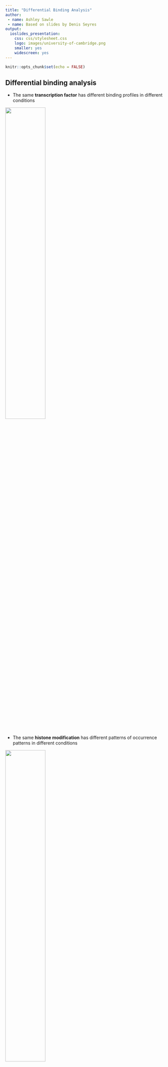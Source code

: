 ```yaml
---
title: "Differential Binding Analysis"
author: 
 - name: Ashley Sawle
 - name: Based on slides by Denis Seyres
output:
  ioslides_presentation:
    css: css/stylesheet.css
    logo: images/university-of-cambridge.png
    smaller: yes
    widescreen: yes
---
```


```r
knitr::opts_chunk$set(echo = FALSE)
```

## Differential binding analysis

* The same **transcription factor** has different binding profiles in different conditions

<img src="images/Slide1_TF.png"  class="centerimg" style="width: 50%" />

* The same **histone modification** has different patterns of occurrence patterns in different conditions

<img src="images/Slide1_HM.png"  class="centerimg" style="width: 50%" />

## Differential binding analysis

<img src="images/Slide2.svg"  class="centerimg" style="width: 80%" />

## Strategies {#less_space_after_title}

<img src="images/Slide3.png"  class="centerimg" style="width: 60%" />

## Count-based methods

<img src="images/Slide4.svg"  class="centerimg" style="width: 80%" />

